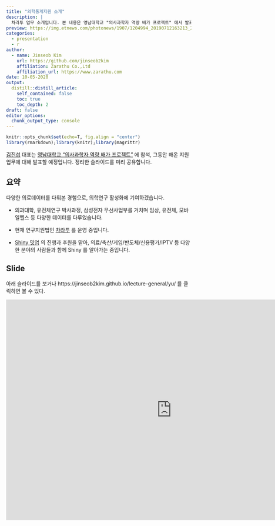 ```yaml
---
title: "의학통계지원 소개"
description: |
  차라투 업무 소개입니다. 본 내용은 영남대학교 "의사과학자 역량 배가 프로젝트" 에서 발표할 예정입니다.
preview: https://img.etnews.com/photonews/1907/1204994_20190712163213_248_0002.jpg
categories:
  - presentation
  - r
author:
  - name: Jinseob Kim
    url: https://github.com/jinseob2kim
    affiliation: Zarathu Co.,Ltd
    affiliation_url: https://www.zarathu.com
date: 10-05-2020
output:
  distill::distill_article:
    self_contained: false
    toc: true
    toc_depth: 2
draft: false
editor_options: 
  chunk_output_type: console
---
```


<style type="text/css">
details:hover { cursor: pointer }
</style>


```r
knitr::opts_chunk$set(echo=T, fig.align = "center")
library(rmarkdown);library(knitr);library(magrittr)
```

[김진섭](https://github.com/jinseob2kim) 대표는 [영남대학교 "의사과학자 역량 배가 프로젝트"](http://www.newsway.co.kr/news/view?tp=1&ud=2019111209060896764) 에 참석, 그동안 해온 지원업무에 대해 발표할 예정입니다. 정리한 슬라이드를 미리 공유합니다.    



## 요약 

다양한 의료데이터를 다뤄본 경험으로, 의학연구 활성화에 기여하겠습니다. 

- 의과대학, 유전체연구 박사과정, 삼성전자 무선사업부를 거치며 임상, 유전체, 모바일헬스 등 다양한 데이터를 다루었습니다.

- 현재 연구지원법인 [차라투](https://www.zarathu.com) 를 운영 중입니다. 

- [Shiny 밋업](https://github.com/shinykorea/Meetup) 의 진행과 후원을 맡아, 의료/축산/게임/반도체/신용평가/IPTV 등 다양한 분야의 사람들과 함께 Shiny 를 알아가는 중입니다.





## Slide

아래 슬라이드를 보거나 https://jinseob2kim.github.io/lecture-general/yu/ 를 클릭하면 볼 수 있다.

<iframe src="https://jinseob2kim.github.io/lecture-general/yu/" width="900" height="600" style="border: none;"></iframe>